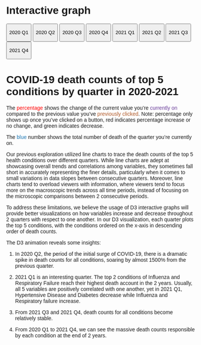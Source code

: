 # Interactive graph

```{=html}
<style>
  * {
    font-family: sans-serif;
  }
</style>
```
::: {#plot}
:::

<!-- Add buttons -->

<button onclick="update(data_20q1)">

2020 Q1

</button>

<button onclick="update(data_20q2)">

2020 Q2

</button>

<button onclick="update(data_20q3)">

2020 Q3

</button>

<button onclick="update(data_20q4)">

2020 Q4

</button>

<button onclick="update(data_21q1)">

2021 Q1

</button>

<button onclick="update(data_21q2)">

2021 Q2

</button>

<button onclick="update(data_21q3)">

2021 Q3

</button>

<button onclick="update(data_21q4)">

2021 Q4

</button>

<!-- Create a div where the graph will take place -->

::: {#my_dataviz}
:::

<h1>COVID-19 death counts of top 5 conditions by quarter in 2020-2021</h1>

<p>

The [percentage]{style="color:red;"} shows the change of the current value you're [currently on]{style="color:#6a3d9a;"} compared to the previous value you've [previously clicked]{style="color:#b15928;"}. Note: percentage only shows up once you've clicked on a button, red indicates percentage increase or no change, and green indicates decrease.

The [blue]{style="color:#1f78b4;"} number shows the total number of death of the quarter you're currently on.<br>

Our previous exploration utilized line charts to trace the death counts of the top 5 health conditions over different quarters. While line charts are adept at showcasing overall trends and correlations among variables, they sometimes fall short in accurately representing the finer details, particularly when it comes to small variations in data slopes between consecutive quarters. Moreover, line charts tend to overload viewers with information, where viewers tend to focus more on the macroscopic trends across all time periods, instead of focusing on the microscopic comparisons between 2 consecutive periods.

To address these limitations, we believe the usage of D3 interactive graphs will provide better visualizations on how variables increase and decrease throughout 2 quarters with respect to one another. In our D3 visualization, each quarter plots the top 5 conditions, with the conditions ordered on the x-axis in descending order of death counts.

The D3 animation reveals some insights:

1.  In 2020 Q2, the period of the initial surge of COVID-19, there is a dramatic spike in death counts for all conditions, soaring by almost 1500% from the previous quarter.

2.  2021 Q1 is an interesting quarter. The top 2 conditions of Influenza and Respiratory Failure reach their highest death account in the 2 years. Usually, all 5 variables are positively correlated with one another, yet in 2021 Q1, Hypertensive Disease and Diabetes decrease while Influenza and Respiratory failure increase.

3.  From 2021 Q3 and 2021 Q4, death counts for all conditions become relatively stable.

4.  From 2020 Q1 to 2021 Q4, we can see the massive death counts responsible by each condition at the end of 2 years.

</p>

```{=html}
<script src="https://cdn.jsdelivr.net/npm/d3@7"></script>
```
```{=html}
<script src="scripts/myscript.js"></script>
```

